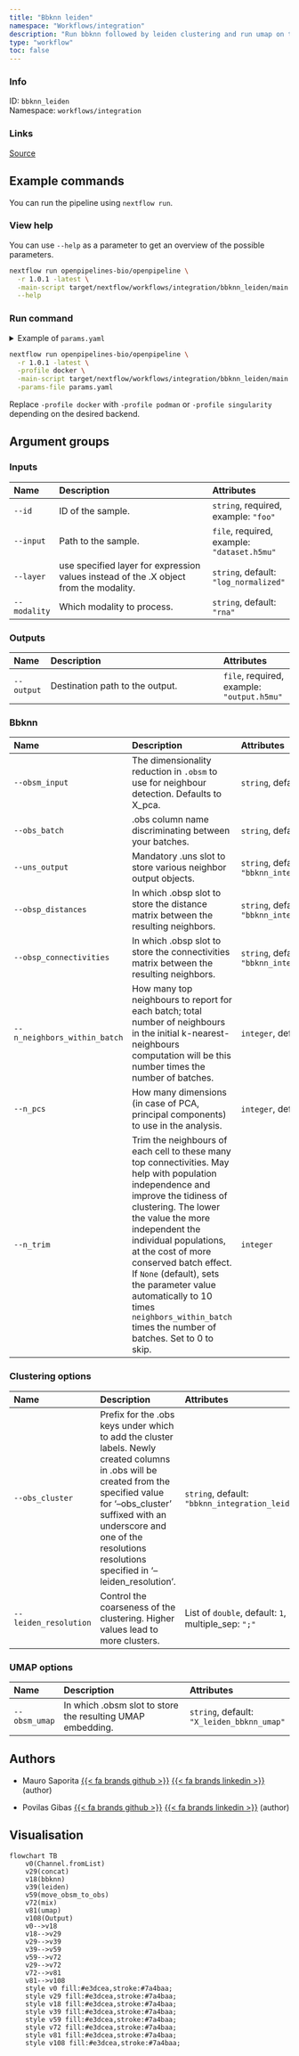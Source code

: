 ```yaml
---
title: "Bbknn leiden"
namespace: "Workflows/integration"
description: "Run bbknn followed by leiden clustering and run umap on the result."
type: "workflow"
toc: false
---
```


::: {.column-margin}

### Info

ID: `bbknn_leiden`  
Namespace: `workflows/integration`

### Links
[Source](https://github.com/openpipelines-bio/openpipeline/blob/1.0.1/src/workflows/integration/bbknn_leiden/config.vsh.yaml){.btn-action .btn-sm .btn-info .btn role="button"}

:::



## Example commands

You can run the pipeline using `nextflow run`.

### View help

You can use `--help` as a parameter to get an overview of the possible parameters.

```bash
nextflow run openpipelines-bio/openpipeline \
  -r 1.0.1 -latest \
  -main-script target/nextflow/workflows/integration/bbknn_leiden/main.nf \
  --help
```

### Run command

<details>
<summary>Example of `params.yaml`</summary>
```yaml
# Inputs
id: # please fill in - example: "foo"
input: # please fill in - example: "dataset.h5mu"
layer: "log_normalized"
modality: "rna"

# Outputs
# output: "$id.$key.output.h5mu"

# Bbknn
obsm_input: "X_pca"
obs_batch: "sample_id"
uns_output: "bbknn_integration_neighbors"
obsp_distances: "bbknn_integration_distances"
obsp_connectivities: "bbknn_integration_connectivities"
n_neighbors_within_batch: 3
n_pcs: 50
# n_trim: 123

# Clustering options
obs_cluster: "bbknn_integration_leiden"
leiden_resolution: [1]

# UMAP options
obsm_umap: "X_leiden_bbknn_umap"

# Nextflow input-output arguments
publish_dir: # please fill in - example: "output/"
# param_list: "my_params.yaml"
```
</details>

```bash
nextflow run openpipelines-bio/openpipeline \
  -r 1.0.1 -latest \
  -profile docker \
  -main-script target/nextflow/workflows/integration/bbknn_leiden/main.nf \
  -params-file params.yaml
```

:::{.callout-note}
Replace `-profile docker` with `-profile podman` or `-profile singularity` depending on the desired backend.
:::

## Argument groups

### Inputs

|Name         |Description                                                                           |Attributes                                  |
|:----------|:--------------------------------------------------|:--------------------|
|`--id`       |ID of the sample.                                                                     |`string`, required, example: `"foo"`        |
|`--input`    |Path to the sample.                                                                   |`file`, required, example: `"dataset.h5mu"` |
|`--layer`    |use specified layer for expression values instead of the .X object from the modality. |`string`, default: `"log_normalized"`       |
|`--modality` |Which modality to process.                                                            |`string`, default: `"rna"`                  |


### Outputs

|Name       |Description                     |Attributes                                 |
|:----------|:--------------------------------------------------|:--------------------|
|`--output` |Destination path to the output. |`file`, required, example: `"output.h5mu"` |


### Bbknn

|Name                         |Description                                                                                                                                                                                                                                                                                                                                                                                                       |Attributes                                              |
|:----------|:--------------------------------------------------|:--------------------|
|`--obsm_input`               |The dimensionality reduction in `.obsm` to use for neighbour detection. Defaults to X_pca.                                                                                                                                                                                                                                                                                                                        |`string`, default: `"X_pca"`                            |
|`--obs_batch`                |.obs column name discriminating between your batches.                                                                                                                                                                                                                                                                                                                                                             |`string`, default: `"sample_id"`                        |
|`--uns_output`               |Mandatory .uns slot to store various neighbor output objects.                                                                                                                                                                                                                                                                                                                                                     |`string`, default: `"bbknn_integration_neighbors"`      |
|`--obsp_distances`           |In which .obsp slot to store the distance matrix between the resulting neighbors.                                                                                                                                                                                                                                                                                                                                 |`string`, default: `"bbknn_integration_distances"`      |
|`--obsp_connectivities`      |In which .obsp slot to store the connectivities matrix between the resulting neighbors.                                                                                                                                                                                                                                                                                                                           |`string`, default: `"bbknn_integration_connectivities"` |
|`--n_neighbors_within_batch` |How many top neighbours to report for each batch; total number of neighbours in the initial k-nearest-neighbours computation will be this number times the number of batches.                                                                                                                                                                                                                                     |`integer`, default: `3`                                 |
|`--n_pcs`                    |How many dimensions (in case of PCA, principal components) to use in the analysis.                                                                                                                                                                                                                                                                                                                                |`integer`, default: `50`                                |
|`--n_trim`                   |Trim the neighbours of each cell to these many top connectivities. May help with population independence and improve the tidiness of clustering. The lower the value the more independent the individual populations, at the cost of more conserved batch effect. If `None` (default), sets the parameter value automatically to 10 times `neighbors_within_batch` times the number of batches. Set to 0 to skip. |`integer`                                               |


### Clustering options

|Name                  |Description                                                                                                                                                                                                                                                        |Attributes                                          |
|:----------|:--------------------------------------------------|:--------------------|
|`--obs_cluster`       |Prefix for the .obs keys under which to add the cluster labels. Newly created columns in .obs will  be created from the specified value for '--obs_cluster' suffixed with an underscore and one of the resolutions resolutions specified in '--leiden_resolution'. |`string`, default: `"bbknn_integration_leiden"`     |
|`--leiden_resolution` |Control the coarseness of the clustering. Higher values lead to more clusters.                                                                                                                                                                                     |List of `double`, default: `1`, multiple_sep: `";"` |


### UMAP options

|Name          |Description                                                |Attributes                                 |
|:----------|:--------------------------------------------------|:--------------------|
|`--obsm_umap` |In which .obsm slot to store the resulting UMAP embedding. |`string`, default: `"X_leiden_bbknn_umap"` |

## Authors


  * Mauro Saporita [{{< fa brands github >}}](https://github.com/mauro-saporita) [{{< fa brands linkedin >}}](https://linkedin.com/in/mauro-saporita-930b06a5) (author)

  * Povilas Gibas [{{< fa brands github >}}](https://github.com/PoGibas) [{{< fa brands linkedin >}}](https://linkedin.com/in/povilas-gibas) (author)

## Visualisation

```mermaid
flowchart TB
    v0(Channel.fromList)
    v29(concat)
    v18(bbknn)
    v39(leiden)
    v59(move_obsm_to_obs)
    v72(mix)
    v81(umap)
    v108(Output)
    v0-->v18
    v18-->v29
    v29-->v39
    v39-->v59
    v59-->v72
    v29-->v72
    v72-->v81
    v81-->v108
    style v0 fill:#e3dcea,stroke:#7a4baa;
    style v29 fill:#e3dcea,stroke:#7a4baa;
    style v18 fill:#e3dcea,stroke:#7a4baa;
    style v39 fill:#e3dcea,stroke:#7a4baa;
    style v59 fill:#e3dcea,stroke:#7a4baa;
    style v72 fill:#e3dcea,stroke:#7a4baa;
    style v81 fill:#e3dcea,stroke:#7a4baa;
    style v108 fill:#e3dcea,stroke:#7a4baa;

```

